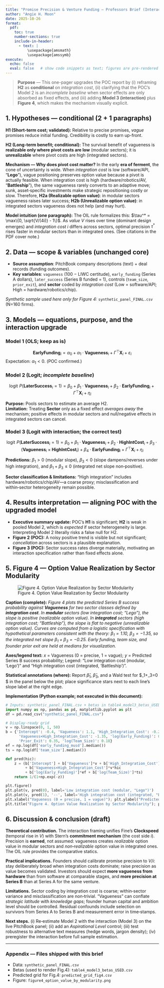 ```yaml
---
title: "Promise Precision & Venture Funding — Professors Brief (Interaction Update)"
author: "Angie H. Moon"
date: 2025-10-26
format:
  pdf:
    toc: true
    number-sections: true
    include-in-header:
      - text: |
          \usepackage{amsmath}
          \usepackage{amssymb}
execute: 
  echo: false
  eval: false   # show code snippets as text; figures are pre-rendered
---
```


> **Purpose** — This one-pager upgrades the POC report by (i) reframing **H2** as **conditional** on *integration cost*, (ii) clarifying that the POC's Model 2 is an *incomplete baseline* when sector effects are only absorbed as fixed effects, and (iii) adding **Model 3 (interaction)** plus **Figure 4**, which makes the mechanism visually explicit.

## 1. Hypotheses — conditional (2 + 1 paragraphs)

**H1 (Short-term cost; validated):** Relative to precise promises, *vague* promises reduce initial funding. Credibility is costly to earn up-front.

**H2 (Long-term benefit; conditional):** The survival benefit of vagueness is **realizable only where pivot costs are low** (modular sectors); it is **unrealizable** where pivot costs are high (integrated sectors).

**Mechanism — Why does pivot cost matter?** In the early **era of ferment**, the cone of uncertainty is wide. When *integration cost* is low (software/API, “**Lego**”), vague positioning preserves option value because a pivot is actually feasible. When integration cost is high (hardware/robotics/AV, “**Battleship**”), the same vagueness rarely converts to an adaptive move; sunk, asset‑specific investments make strategic repositioning costly or slow. Therefore, **H2a (Realizable option value)**: in modular sectors vagueness raises later success; **H2b (Unrealizable option value)**: in integrated sectors vagueness does not help (and may hurt).

**Model intuition (one paragraph):** The OIL rule formalizes this: $\tau^* = \max\{0, \sqrt{V/(4i)} - 1\}$. As *value* $V$ rises over time (dominant design emerges) and *integration cost* $i$ differs across sectors, optimal precision $\tau^*$ rises faster in modular sectors than in integrated ones.  (See citations in the PDF cover note.)

## 2. Data — scope & variables (unchanged core)

- **Source assumption**: PitchBook company descriptions (text) + deal records (funding outcomes).
- **Key variables**: `vagueness` (100 − LIWC certitude), `early_funding` (Series A dollars), `later_success` (Series B funded = 1), controls (`team_size`, `prior_exit`), and **sector** coded by *integration cost* (Low = software/API; High = hardware/robotics/chip).

*Synthetic sample used here only for Figure 4:* `synthetic_panel_FINAL.csv` (N=160 firms).

## 3. Models — equations, purpose, and the interaction upgrade

### Model 1 (OLS; keep as is)

$$ \textbf{EarlyFunding}_i = \alpha_0 + \alpha_1\cdot \textbf{Vagueness}_i + \Gamma^\top \mathbf{X}_i + \varepsilon_i $$
Expectation: $\alpha_1 < 0$. (POC confirmed.)

### Model 2 (Logit; *incomplete baseline*)

$$\operatorname{logit}\, P(\textbf{LaterSuccess}_i=1) = \beta_0 + \beta_1\cdot \textbf{Vagueness}_i + \beta_2\cdot \textbf{EarlyFunding}_i + \Gamma^\top \mathbf{X}_i + \eta_i $$

**Purpose:** Pools sectors to estimate an average H2.  
**Limitation:** Treating **Sector** only as a fixed effect *averages away* the mechanism; positive effects in modular sectors and null/negative effects in integrated sectors can cancel.

### Model 3 (Logit with interaction; the correct test)

$$ \operatorname{logit}\, P(\textbf{LaterSuccess}_i=1) = \beta_0 + \beta_1\cdot \textbf{Vagueness}_i + \beta_2\cdot \textbf{HighIntCost}_i + \beta_3\cdot (\textbf{Vagueness}_i \times \textbf{HighIntCost}_i) + \beta_4\cdot \textbf{EarlyFunding}_i + \Gamma^\top \mathbf{X}_i + \eta_i $$

**Predictions:** $\beta_1>0$ (modular slope), $\beta_3<0$ (slope dampens/reverses under high integration), and $\beta_1+\beta_3 \le 0$ (integrated net slope non‑positive).

**Sector classification & limitations:** “High integration” includes hardware/robotics/chip/AV—a coarse proxy; misclassification and within‑sector heterogeneity remain possible.

## 4. Results interpretation — aligning POC with the upgraded model

- **Executive summary update:** POC’s **H1** is significant; **H2** is weak in pooled Model 2, which is *expected* if sector heterogeneity is large. Interpreting Model 2 literally risks a false null for H2.
- **Figure 2 (POC):** A noisy positive trend is visible but not significant; *cancellation* across sectors is a plausible explanation.
- **Figure 3 (POC):** Sector success rates diverge materially, motivating an interaction specification rather than fixed effects alone.

## 5. Figure 4 — Option Value Realization by Sector Modularity

![Figure 4. Option Value Realization by Sector Modularity](figure4_option_value_by_modularity.png)

**Caption (complete):** *Figure 4 plots the predicted Series B success probability against **Vagueness** for two sector classes defined by **integration cost**. In **modular** sectors (low integration cost; “Lego”), the slope is positive (realizable option value). In **integrated** sectors (high integration cost; “Battleship”), the slope is flat to negative (unrealizable option value). Curves are computed from a logistic specification with hypothetical parameters consistent with the theory: $\beta_1 = 1.10$, $\beta_3 = -1.35$, so the integrated net slope $\beta_1+\beta_3 = -0.25$. Early funding, team size, and founder prior exit are held at medians for visualization.*

**Axes/legend text:** *x* = Vagueness (0 = precise, 1 = vague); *y* = Predicted Series B success probability; Legend: “Low integration cost (modular, ‘Lego’)” and “High integration cost (integrated, ‘Battleship’)”.

**Statistical annotations (where):** Report $\hat\beta_1$, $\hat\beta_3$, and a Wald test for $\beta_1+\beta_3=0 $ in the panel below the plot; place significance stars next to each line’s slope label at the right edge.

**Implementation (Python example; not executed in this document):**

```python
# Inputs: synthetic_panel_FINAL.csv + betas in table4_model3_betas_USED.csv
import numpy as np, pandas as pd, matplotlib.pyplot as plt
df = pd.read_csv("synthetic_panel_FINAL.csv")

# Display-ready grid
v = np.linspace(0, 1, 50)
b = {'Intercept': -0.4, 'Vagueness': 1.1, 'High_Integration_Cost': -0.25,
      'Vagueness×High_Integration_Cost': -1.35, 'log(Early_Funding)': 0.45,
      'Prior_Exit': 0.35, 'log(Team_Size)': 0.18}
ef = np.log(df['early_funding_musd'].median())
ts = np.log(df['team_size'].median())

def pred(hic):
    z = (b['Intercept'] + b['Vagueness']*v + b['High_Integration_Cost']*hic
         + b['Vagueness×High_Integration_Cost']*v*hic
         + b['log(Early_Funding)']*ef + b['log(Team_Size)']*ts)
    return 1/(1+np.exp(-z))

plt.figure()
plt.plot(v, pred(0), label='Low integration cost (modular, "Lego")')
plt.plot(v, pred(1), '--', label='High integration cost (integrated, "Battleship")')
plt.xlabel("Vagueness (0 = precise, 1 = vague)"); plt.ylabel("Predicted Series B success probability")
plt.title("Figure 4. Option Value Realization by Sector Modularity"); plt.legend(); plt.tight_layout(); plt.show()
```

## 6. Discussion & conclusion (draft)

**Theoretical contribution.** The interaction framing unifies Fine’s **Clockspeed** (temporal rise in $V$) with Stern’s **commitment mechanism** (the cost side $i$). Precision is **earned**, not assumed: vagueness creates *realizable* option value in modular sectors and *non‑realizable* option value in integrated ones. The OIL rule provides the comparative statics.

**Practical implications.** Founders should calibrate promise precision to $V/i$: stay deliberately broad when integration costs dominate; raise precision as value becomes validated. Investors should expect **more vagueness from hardware** than from software at comparable stages, and **more precision at Series B** than at Series A for the same venture.

**Limitations.** Sector coding by integration cost is coarse; within‑sector variance and misclassification are non‑trivial. “Vagueness” can conflate *strategic latitude* with *knowledge gaps*; founder human capital and ambition level should be controlled. Residual confounds include selection on survivors from Series A to Series B and measurement error in time‑stamps.

**Next steps.** (i) Re‑estimate Model 2 with the interaction (Model 3) on the live PitchBook panel; (ii) add an *Aspirational Level* control; (iii) test robustness to alternative text measures (hedge words, jargon density); (iv) preregister the interaction before full sample estimation.

---

### Appendix — Files shipped with this brief

- Data: `synthetic_panel_FINAL.csv`  
- Betas (used to render Fig.4): `table4_model3_betas_USED.csv`  
- Predicted grid for Fig.4: `predicted_grid_fig4.csv`  
- Figure: `figure4_option_value_by_modularity.png`
